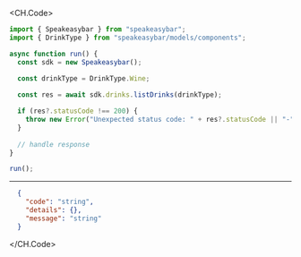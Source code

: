 
<CH.Code>
```typescript ListDrinks.ts
import { Speakeasybar } from "speakeasybar";
import { DrinkType } from "speakeasybar/models/components";

async function run() {
  const sdk = new Speakeasybar();

  const drinkType = DrinkType.Wine;
  
  const res = await sdk.drinks.listDrinks(drinkType);

  if (res?.statusCode !== 200) {
    throw new Error("Unexpected status code: " + res?.statusCode || "-");
  }
  
  // handle response
}

run();
```
---

```json Example Response
  {
    "code": "string",
    "details": {},
    "message": "string"
  }
```
</CH.Code>
